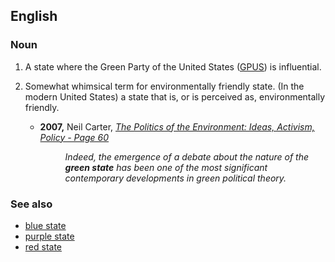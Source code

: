 ==English==

===Noun===
{{en-noun|head=[[green]] [[state]]}}

# {{context|US|idiomatic|lang=en}} A state where the Green Party of the United States ([[GPUS]]) is influential.
# {{context|US|idiomatic|lang=en}} Somewhat whimsical term for environmentally friendly state. (In the modern United States) a state that is, or is perceived as, environmentally friendly.
#* '''2007,''' Neil Carter, ''[http://books.google.com/books?id=2VSAvQgyp_sC&pg=PA60&dq=%22green+state%22+-bowling&as_brr=0&sig=lHJsLALCVA0yKZXBMM4Xc7Nx1Wg The Politics of the Environment: Ideas, Activism, Policy - Page 60]''
#*: ''Indeed, the emergence of a debate about the nature of the '''green state''' has been one of the most significant contemporary developments in green political theory.''

===See also===
* [[blue state]]
* [[purple state]]
* [[red state]]